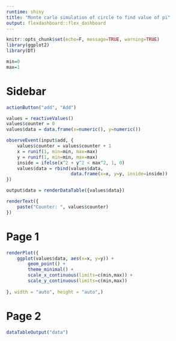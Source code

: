 ---
runtime: shiny
title: "Monte carlo simulation of circle to find value of pi"
output: flexdashboard::flex_dashboard
---


```{r}
knitr::opts_chunk$set(echo=F, message=TRUE, warning=TRUE)
library(ggplot2)
library(DT)
```

```{r}
min=0
max=1
```

Sidebar {.sidebar}
=====================================

```{r}
actionButton("add", "Add")
```

```{r}
values = reactiveValues()
values$counter = 0
values$data = data.frame(x=numeric(), y=numeric())

observeEvent(input$add, { 
    values$counter = values$counter + 1
    x = runif(1, min=min, max=max)
    y = runif(1, min=min, max=max)
    inside = ifelse(x^2 + y^2 < max^2, 1, 0) 
    values$data = rbind(values$data, 
                        data.frame(x=x, y=y, inside=inside))
})

output$data = renderDataTable({values$data})
```

```{r}
renderText({ 
    paste("Counter: ", values$counter)
})
```


Page 1
=====================================  

```{r}
renderPlot({
    ggplot(values$data, aes(x=x, y=y)) + 
        geom_point() +
        theme_minimal() +
        scale_x_continuous(limits=c(min,max)) +
        scale_y_continuous(limits=c(min,max))
    
}, width = "auto", height = "auto",)
```

Page 2
=====================================  
```{r}
dataTableOutput("data")
```